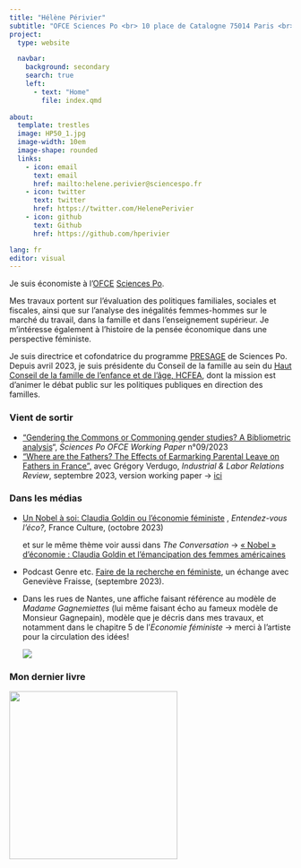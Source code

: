 ```yaml
---
title: "Hélène Périvier"
subtitle: "OFCE Sciences Po <br> 10 place de Catalogne 75014 Paris <br> {{< fa phone >}} +33 1 44 18 54 92"
project:
  type: website

  navbar:
    background: secondary
    search: true
    left:
      - text: "Home"
        file: index.qmd
  
about:
  template: trestles
  image: HP50_1.jpg
  image-width: 10em
  image-shape: rounded
  links:
    - icon: email
      text: email
      href: mailto:helene.perivier@sciencespo.fr
    - icon: twitter
      text: twitter
      href: https://twitter.com/HelenePerivier
    - icon: github
      text: Github
      href: https://github.com/hperivier

lang: fr
editor: visual
---
```


Je suis économiste à l'[OFCE](http://www.ofce.sciences-po.fr/index.php) [Sciences Po](https://www.sciencespo.fr/fr/).

Mes travaux portent sur l'évaluation des politiques familiales, sociales et fiscales, ainsi que sur l'analyse des inégalités femmes-hommes sur le marché du travail, dans la famille et dans l'enseignement supérieur. Je m'intéresse également à l'histoire de la pensée économique dans une perspective féministe.

Je suis directrice et cofondatrice du programme [PRESAGE](https://www.sciencespo.fr/programme-presage/fr.html) de Sciences Po. Depuis avril 2023, je suis présidente du Conseil de la famille au sein du [Haut Conseil de la famille de l'enfance et de l'âge, HCFEA](https://www.hcfea.fr/), dont la mission est d'animer le débat public sur les politiques publiques en direction des familles.

### Vient de sortir

-   ["Gendering the Commons or Commoning gender studies? A Bibliometric analysis](https://www.ofce.sciences-po.fr/pdf/dtravail/OFCEWP2023-09.pdf)", *Sciences Po OFCE Working Paper* n°09/2023
-   ["Where are the Fathers? The Effects of Earmarking Parental Leave on Fathers in France",](https://journals.sagepub.com/doi/10.1177/00197939231201570) avec Grégory Verdugo, *Industrial & Labor Relations Review*, septembre 2023, version working paper -\> [ici](#0)

### Dans les médias

-   [Un Nobel à soi: Claudia Goldin ou l'économie féministe](https://www.radiofrance.fr/franceculture/podcasts/entendez-vous-l-eco/un-nobel-a-soi-claudia-goldin-ou-l-economie-feministe-4727328) , *Entendez-vous l'éco?,* France Culture, (octobre 2023)

    et sur le même thème voir aussi dans *The Conversation* -\> [« Nobel » d'économie : Claudia Goldin et l'émancipation des femmes américaines](«%20Nobel%20»%20d’économie%20:%20Claudia%20Goldin%20et%20l’émancipation%20des%20femmes%20américaines)

-   Podcast Genre etc. [Faire de la recherche en féministe](https://smartlink.ausha.co/sciencespo-presage-genre-etc/focus-faire-de-la-recherche-en-feministe), un échange avec Geneviève Fraisse, (septembre 2023).

-   Dans les rues de Nantes, une affiche faisant référence au modèle de *Madame Gagnemiettes* (lui même faisant écho au fameux modèle de Monsieur Gagnepain), modèle que je décris dans mes travaux, et notamment dans le chapitre 5 de l'*Economie féministe* -\> merci à l'artiste pour la circulation des idées!

    ![](images/gagnemiettes.jpg)

### Mon dernier livre

![](/images/double_couv.jpg){fig-align="center" width="300"}
